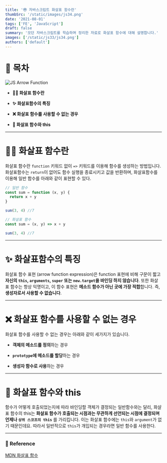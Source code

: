 ```yaml
---
title: '😎 자바스크립트 화살표 함수란'
thumbSrc: '/static/images/js34.png'
date: '2021-08-01'
tags: ['FE', 'JavaScript']
draft: false
summary: '모던 자바스크립트를 학습하며 정리한 자료로 화살표 함수에 대해 설명합니다.'
images: ['/static/js33/js34.png']
authors: ['default']
---
```


# 📌 목차

![JS Arrow Function](/static/images/js34.png)

- **💁🏻 화살표 함수란**

- **✨ 화살표함수의 특징**

- **❌ 화살표 함수를 사용할 수 없는 경우**

- **🏹 화살표 함수와 this**

---

# 💁🏻 화살표 함수란

화살표 함수란 `function` 키워드 없이 `=>` 키워드를 이용해 함수를 생성하는 방법입니다. 화살표함수는 `return`이 없어도 함수 실행을 종료시키고 값을 반환하며, 화살표함수를 이용해 일반 함수를 아래와 같이 표현할 수 있다.

```javascript
// 일반 함수
const sum = function (x, y) {
  return x + y
}

sum(3, 4) //7

// 화살표 함수
const sum = (x, y) => x + y

sum(3, 4) //7
```

---

# ✨ 화살표함수의 특징

화살표 함수 표현 (arrow function expression)은 function 표현에 비해 구문이 짧고 **자신의 `this`, `arguments`, `super` 또는 `new.target`을 바인딩 하지 않습니다**. 또한 화살표 함수는 항상 익명이고, 이 함수 표현은 **메소드 함수가 아닌 곳에 가장 적합**합니다. 즉, **생성자로서 사용할 수 없습니다**.

---

# ❌ 화살표 함수를 사용할 수 없는 경우

화살표 함수를 사용할 수 없는 경우는 아래와 같이 세가지가 있습니다.

- **객체의 메소드를 정의**하는 경우

- **`prototype`에 메소드를 할당**하는 경우

- **생성자 함수로 사용**하는 경우

---

# 🏹 화살표 함수와 this

함수가 어떻게 호출되었는지에 따라 바인딩할 객체가 결정되는 일반함수와는 달리, 화살표 함수의 this는 **화살표 함수가 호출되는 시점과는 무관하게 선언되는 시점에 결정되며 언제나 `상위 스코프의 this`** 를 가리킵니다. 이는 화살표 함수에는 `this`와 `argument`가 없기 때문인데요. 따라서 일반적으로 `this`가 개입되는 경우라면 일반 함수를 사용한다.

---

### 🔗 Reference

[MDN 화살표 함수](https://developer.mozilla.org/ko/docs/Web/JavaScript/Reference/Functions/Arrow_functions)
